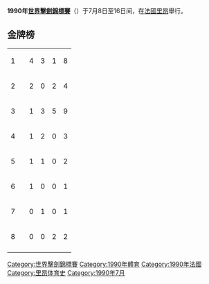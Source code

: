 '''1990年[[世界擊劍錦標賽|世界擊劍錦標賽]]'''（{{lang-fr|Championnats du monde d'escrime 1990}}）于7月8日至16日间，在[[法國|法國]][[里昂|里昂]]舉行。 

==金牌榜==
{| {{RankedMedalTable}}
|-
| 1 ||align=left| {{ITA}} || 4 || 3 || 1 || 8
|-
| 2 ||align=left| {{GER}} || 2 || 0 || 2 || 4
|-
| 3 ||align=left| {{URS}} || 1 || 3 || 5 || 9
|-
| 4 ||align=left| {{HUN}} || 1 || 2 || 0 || 3
|-
| 5 ||align=left| {{FRA}} || 1 || 1 || 0 || 2
|-
| 6 ||align=left| {{CUB}} || 1 || 0 || 0 || 1
|-
| 7 ||align=left| {{POL}} || 0 || 1 || 0 || 1
|-
| 8 ||align=left| {{CHN}} || 0 || 0 || 2 || 2
|-
|}

{{模板:世界擊劍錦標賽}}

{{Sport-stub}}

[[Category:世界擊劍錦標賽|Category:世界擊劍錦標賽]]
[[Category:1990年體育|Category:1990年體育]]
[[Category:1990年法國|Category:1990年法國]]
[[Category:里昂体育史|Category:里昂体育史]]
[[Category:1990年7月|Category:1990年7月]]